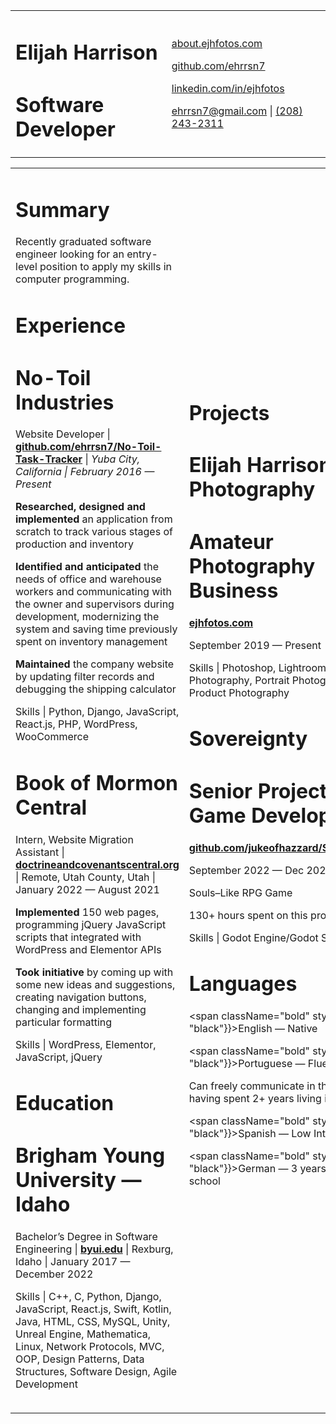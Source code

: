 
<table>
<tr id="ResumeHeader">
<table>
<tr>
<td>
<div className="all-caps">
<div id="name">

# Elijah Harrison

</div>
<div id="title">

# Software Developer

</div>
</div>
</td>
<td className="right-align all-caps bold">

[about.ejhfotos.com](http://about.ejhfotos.com/)

[github.com/ehrrsn7](https://github.com/ehrrsn7/)

[linkedin.com/in/ejhfotos](https://linkedin.com/in/ejhfotos/)

[ehrrsn7@gmail.com](ehrrsn7@gmail.com) | [(208) 243-2311](tel:+12082432311)

</td>
</tr>
</table>
</tr>
<tr id="ResumeBody">
<table>
<tr>
<td width="80%">
<table>
<tr id="Summary">

# Summary

Recently graduated software engineer looking for an entry-level position to apply my skills in computer programming.

</tr>
<tr id="Experience">

# Experience

<div id="Experience-NoToil">
<div className="job-title">

# No-Toil Industries

</div>
<div className="subtitle">

Website Developer | **<span className="secondary">[github.com/ehrrsn7/No-Toil-Task-Tracker](https://github.com/ehrrsn7/No-Toil-Task-Tracker/)</span>** | <em>Yuba City, California | February 2016 — Present</em>

</div>

**Researched, designed and implemented** an application from scratch to track various stages of production and inventory

**Identified and anticipated** the needs of office and warehouse workers and communicating with the owner and supervisors during development, modernizing the system and saving time previously spent on inventory management

**Maintained** the company website by updating filter records and debugging the shipping calculator

<div className="subtitle">

Skills | Python, Django, JavaScript, React.js, PHP, WordPress, WooCommerce

</div>
</div>
<div id="Experience-BookofMormonCentral">
<div className="job-title">

# Book of Mormon Central

</div>
<div className="subtitle">

Intern, Website Migration Assistant | **<span className="secondary">[doctrineandcovenantscentral.org](https://doctrineandcovenantscentral.org/)</span>** | Remote, Utah County, Utah | January 2022 — August 2021

</div>

**Implemented** 150 web pages, programming jQuery JavaScript scripts that integrated with WordPress and Elementor APIs

**Took initiative** by coming up with some new ideas and suggestions, creating navigation buttons, changing and implementing particular formatting

<div className="subtitle">

Skills | WordPress, Elementor, JavaScript, jQuery

</div>
</div>

</tr>
<tr id="Education">

# Education

<div id="Education-BYUI">
<div className="job-title">

# Brigham Young University — Idaho

</div>
<div className="subtitle">

Bachelor’s Degree in Software Engineering | **<span className="secondary">[byui.edu](https://byui.edu/)</span>** | Rexburg, Idaho | January 2017 — December 2022

Skills | C++, C, Python, Django, JavaScript, React.js, Swift, Kotlin, Java, HTML, CSS, MySQL, Unity, Unreal Engine, Mathematica, Linux, Network Protocols, MVC, OOP, Design Patterns, Data Structures, Software Design, Agile Development

</div>
</div>
</tr>
</table>
</td>
<td>
<table>
<tr id="Projects">

# Projects

<div id="Project-ElijahHarrisonPhotography">
<div className="job-title">

# Elijah Harrison Photography

</div>
<div className="job-title gray">

# Amateur Photography Business

</div>

**[ejhfotos.com](http://ejhfotos.com/)**

<div className="subtitle">

September 2019 — Present

Skills | Photoshop, Lightroom, Studio Photography, Portrait Photography, Product Photography

</div>
</div>
<div id="Project-Sovereignty">
<div className="job-title">

# Sovereignty

</div>
<div className="job-title gray">

# Senior Project in Game Development

</div>

**[github.com/jukeofhazzard/Sovereignty](https://github.com/jukeofhazzard/Sovereignty/)**

<div className="subtitle">

September 2022 — Dec 2022

Souls–Like RPG Game

130+ hours spent on this project

Skills | Godot Engine/Godot Script

</div>
</div>

</tr>
<tr id="Languages">

# Languages

<div className="subtitle">

<span className="bold" style={{color: "black"}}>English</span> — Native

<span className="bold" style={{color: "black"}}>Portuguese</span> — Fluent

Can freely communicate in this language having spent 2+ years living in Brazil

<span className="bold" style={{color: "black"}}>Spanish</span> — Low Intermediate

<span className="bold" style={{color: "black"}}>German</span> — 3 years in high school

</div>
</tr>
</table>
</td>
</tr>
</table>
</tr>
</table>
